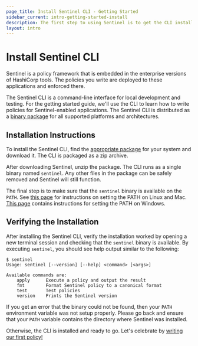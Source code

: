 ```yaml
---
page_title: Install Sentinel CLI - Getting Started
sidebar_current: intro-getting-started-install
description: The first step to using Sentinel is to get the CLI installed.
layout: intro
---
```


# Install Sentinel CLI

Sentinel is a policy framework that is embedded in the enterprise versions of
HashiCorp tools. The policies you write are deployed to these applications and
enforced there.

The Sentinel CLI is a command-line interface for local development and testing.
For the getting started guide, we'll use the CLI to learn how to write policies
for Sentinel-enabled applications. The Sentinel CLI is distributed as a [binary
package](/sentinel/install) for all supported platforms and architectures.

## Installation Instructions

To install the Sentinel CLI, find the [appropriate package](/sentinel/install) for your
system and download it. The CLI is packaged as a zip archive.

After downloading Sentinel, unzip the package. The CLI runs as a single binary
named `sentinel`. Any other files in the package can be safely removed and
Sentinel will still function.

The final step is to make sure that the `sentinel` binary is available on the `PATH`.
See [this page](https://stackoverflow.com/questions/14637979/how-to-permanently-set-path-on-linux)
for instructions on setting the PATH on Linux and Mac.
[This page](https://stackoverflow.com/questions/1618280/where-can-i-set-path-to-make-exe-on-windows)
contains instructions for setting the PATH on Windows.

## Verifying the Installation

After installing the Sentinel CLI, verify the installation worked by opening a
new terminal session and checking that the `sentinel` binary is available. By
executing `sentinel`, you should see help output similar to the following:

```
$ sentinel
Usage: sentinel [--version] [--help] <command> [<args>]

Available commands are:
    apply      Execute a policy and output the result
    fmt        Format Sentinel policy to a canonical format
    test       Test policies
    version    Prints the Sentinel version
```

If you get an error that the binary could not be found, then your `PATH`
environment variable was not setup properly. Please go back and ensure that your
`PATH` variable contains the directory where Sentinel was installed.

Otherwise, the CLI is installed and ready to go. Let's celebrate by [writing our
first policy!](/sentinel/intro/getting-started/first-policy)
